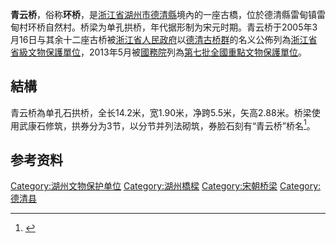 {{coord|30|31|33.72|N|120|7|59.27|E|display=title}}
{{文物保护单位
| 级别 = 全国
| 图片 = Qingyun Bridge, 2020-11-14 04.jpg
| 名称 = 德清古桥群
| 子项 = 青云桥
| 编号 = 7-1965-3-001
| 分类 = 古建筑
| 时代 = [[宋|宋]]、[[元|元]]
| 所在 = [[浙江省|浙江省]][[湖州市|湖州市]][[德清縣|德清縣]]
| 登录 = 2013年
| Cat = 浙江全国重点文物保护单位
}}
'''青云桥'''，俗称'''环桥'''，是[[浙江省|浙江省]][[湖州市|湖州市]][[德清縣|德清縣]]境內的一座古橋，位於德清縣雷甸镇雷甸村环桥自然村。桥梁为单孔拱桥，年代据形制为宋元时期。青云桥于2005年3月16日与其余十二座古桥被[[浙江省人民政府|浙江省人民政府]]以[[德清古桥群|德清古桥群]]的名义公佈列為[[浙江省省級文物保護單位|浙江省省級文物保護單位]]，2013年5月被[[中华人民共和国国务院|國務院]]列為[[第七批全國重點文物保護單位|第七批全國重點文物保護單位]]。

== 結構 ==
青云桥為单孔石拱桥，全长14.2米，宽1.90米，净跨5.5米，矢高2.88米。桥梁使用武康石修筑，拱券分为3节，以分节并列法砌筑，券脸石刻有“青云桥”桥名<ref>{{cite url|url=http://lib.hztsg.com:8210/gqk/Show_B.html?guid=60a6d234-dffa-454a-a8d6-85374a07a1e8|title=湖州古桥资料数据库——青云桥|publisher=湖州图书馆|date=2015-08-30|accessdate=2020-11-21}}</ref>。

== 参考资料 ==
{{commonscat|Qingyun Bridge}}
{{reflist}}

{{德清古桥群}}
{{浙江全国重点文物保护单位}}
[[Category:湖州文物保护单位|Category:湖州文物保护单位]]
[[Category:湖州橋樑|Category:湖州橋樑]]
[[Category:宋朝桥梁|Category:宋朝桥梁]]
[[Category:德清县|Category:德清县]]